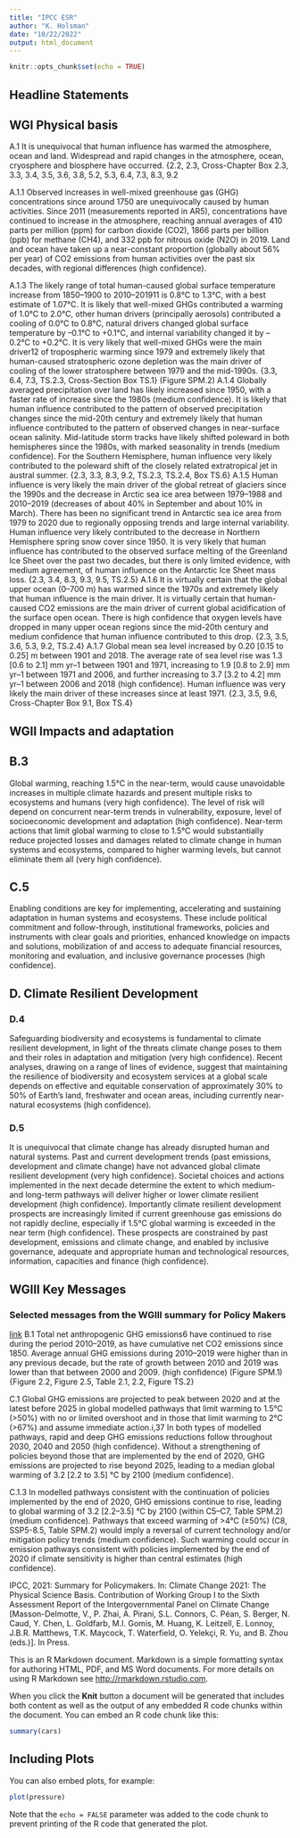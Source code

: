 ```yaml
---
title: "IPCC ESR"
author: "K. Holsman"
date: "10/22/2022"
output: html_document
---
```


```r
knitr::opts_chunk$set(echo = TRUE)
```

## Headline Statements
## WGI Physical basis

A.1 It is unequivocal that human influence has warmed the atmosphere, ocean and land. Widespread and rapid
changes in the atmosphere, ocean, cryosphere and biosphere have occurred.
 {2.2, 2.3, Cross-Chapter Box 2.3, 3.3, 3.4, 3.5, 3.6, 3.8, 5.2, 5.3, 6.4, 7.3, 8.3, 9.2
 
 
 A.1.1 Observed increases in well-mixed greenhouse gas (GHG) concentrations since around 1750 are unequivocally caused by human activities. Since 2011 (measurements reported in AR5), concentrations have continued to increase in the atmosphere, reaching annual averages of 410 parts per million (ppm) for carbon dioxide (CO2), 1866 parts per billion (ppb) for methane (CH4), and 332 ppb for nitrous oxide (N2O) in 2019. Land and ocean have taken up a near-constant proportion (globally about 56% per year) of CO2 emissions from human activities over the past six decades, with regional differences (high confidence).


A.1.3 The likely range of total human-caused global surface temperature increase from 1850–1900 to 2010–201911 is 0.8°C to
1.3°C, with a best estimate of 1.07°C. It is likely that well-mixed GHGs contributed a warming of 1.0°C to 2.0°C, other
human drivers (principally aerosols) contributed a cooling of 0.0°C to 0.8°C, natural drivers changed global surface
temperature by –0.1°C to +0.1°C, and internal variability changed it by –0.2°C to +0.2°C. It is very likely that well-mixed
GHGs were the main driver12 of tropospheric warming since 1979 and extremely likely that human-caused stratospheric
ozone depletion was the main driver of cooling of the lower stratosphere between 1979 and the mid-1990s.
 {3.3, 6.4, 7.3, TS.2.3, Cross-Section Box TS.1} (Figure SPM.2)
A.1.4 Globally averaged precipitation over land has likely increased since 1950, with a faster rate of increase since the 1980s
(medium confidence). It is likely that human influence contributed to the pattern of observed precipitation changes
since the mid-20th century and extremely likely that human influence contributed to the pattern of observed changes
in near-surface ocean salinity. Mid-latitude storm tracks have likely shifted poleward in both hemispheres since the
1980s, with marked seasonality in trends (medium confidence). For the Southern Hemisphere, human influence very likely
contributed to the poleward shift of the closely related extratropical jet in austral summer.
 {2.3, 3.3, 8.3, 9.2, TS.2.3, TS.2.4, Box TS.6}
A.1.5 Human influence is very likely the main driver of the global retreat of glaciers since the 1990s and the decrease in Arctic
sea ice area between 1979–1988 and 2010–2019 (decreases of about 40% in September and about 10% in March). There
has been no significant trend in Antarctic sea ice area from 1979 to 2020 due to regionally opposing trends and large
internal variability. Human influence very likely contributed to the decrease in Northern Hemisphere spring snow cover
since 1950. It is very likely that human influence has contributed to the observed surface melting of the Greenland Ice
Sheet over the past two decades, but there is only limited evidence, with medium agreement, of human influence on the
Antarctic Ice Sheet mass loss.
 {2.3, 3.4, 8.3, 9.3, 9.5, TS.2.5}
A.1.6 It is virtually certain that the global upper ocean (0–700 m) has warmed since the 1970s and extremely likely that human
influence is the main driver. It is virtually certain that human-caused CO2 emissions are the main driver of current global
acidification of the surface open ocean. There is high confidence that oxygen levels have dropped in many upper ocean
regions since the mid-20th century and medium confidence that human influence contributed to this drop.
 {2.3, 3.5, 3.6, 5.3, 9.2, TS.2.4}
A.1.7 Global mean sea level increased by 0.20 [0.15 to 0.25] m between 1901 and 2018. The average rate of sea level rise was
1.3 [0.6 to 2.1] mm yr–1 between 1901 and 1971, increasing to 1.9 [0.8 to 2.9] mm yr–1 between 1971 and 2006, and
further increasing to 3.7 [3.2 to 4.2] mm yr–1 between 2006 and 2018 (high confidence). Human influence was very likely
the main driver of these increases since at least 1971.
 {2.3, 3.5, 9.6, Cross-Chapter Box 9.1, Box TS.4}
 
## WGII Impacts and adaptation
## B.3

Global warming, reaching 1.5°C in the near-term, would cause unavoidable increases in multiple climate hazards and present multiple risks to ecosystems and humans (very high confidence). The level of risk will depend on concurrent near-term trends in vulnerability, exposure, level of socioeconomic development and adaptation (high confidence). Near-term actions that limit global warming to close to 1.5°C would substantially reduce projected losses and damages related to climate change in human systems and ecosystems, compared to higher warming levels, but cannot eliminate them all (very high confidence). 


## C.5

Enabling conditions are key for implementing, accelerating and sustaining adaptation in human systems and ecosystems. These include political commitment and follow-through, institutional frameworks, policies and instruments with clear goals and priorities, enhanced knowledge on impacts and solutions, mobilization of and access to adequate financial resources, monitoring and evaluation, and inclusive governance processes (high confidence).

## D. Climate Resilient Development

### D.4

Safeguarding biodiversity and ecosystems is fundamental to climate resilient development, in light of the threats climate change poses to them and their roles in adaptation and mitigation (very high confidence). Recent analyses, drawing on a range of lines of evidence, suggest that maintaining the resilience of biodiversity and ecosystem services at a global scale depends on effective and equitable conservation of approximately 30% to 50% of Earth’s land, freshwater and ocean areas, including currently near-natural ecosystems (high confidence).

### D.5

It is unequivocal that climate change has already disrupted human and natural systems. Past and current development trends (past emissions, development and climate change) have not advanced global climate resilient development (very high confidence). Societal choices and actions implemented in the next decade determine the extent to which medium- and long-term pathways will deliver higher or lower climate resilient development (high confidence). Importantly climate resilient development prospects are increasingly limited if current greenhouse gas emissions do not rapidly decline, especially if 1.5°C global warming is exceeded in the near term (high confidence). These prospects are constrained by past development, emissions and climate change, and enabled by inclusive governance, adequate and appropriate human and technological resources, information, capacities and finance (high confidence).

## WGIII Key Messages
### Selected messages from the WGIII summary for Policy Makers

[link](https://www.ipcc.ch/report/ar6/wg3/downloads/report/IPCC_AR6_WGIII_SPM.pdf)
B.1 Total net anthropogenic GHG emissions6
 have continued to rise during the period 2010–2019, as have
cumulative net CO2 emissions since 1850. Average annual GHG emissions during 2010–2019 were
higher than in any previous decade, but the rate of growth between 2010 and 2019 was lower than
that between 2000 and 2009. (high confidence) (Figure SPM.1) {Figure 2.2, Figure 2.5, Table 2.1, 2.2,
Figure TS.2}

C.1 Global GHG emissions are projected to peak between 2020 and at the latest before 2025 in global
modelled pathways that limit warming to 1.5°C (>50%) with no or limited overshoot and in those that
limit warming to 2°C (>67%) and assume immediate action.i,37 In both types of modelled pathways,
rapid and deep GHG emissions reductions follow throughout 2030, 2040 and 2050 (high confidence).
Without a  strengthening of policies beyond those that are implemented by the end of 2020, GHG
emissions are projected to rise beyond 2025, leading to a median global warming of 3.2 [2.2 to 3.5] °C
by 2100  (medium confidence).

C.1.3 In modelled pathways consistent with the continuation of policies implemented by the end of 2020, GHG emissions continue to rise, leading to global warming of 3.2 [2.2–3.5] °C by 2100 (within C5–C7, Table SPM.2) (medium confidence). Pathways that exceed warming of >4°C (≥50%) (C8, SSP5-8.5, Table SPM.2) would imply a reversal of current technology and/or mitigation policy trends (medium confidence). Such warming could occur in emission pathways consistent with policies implemented by the end of 2020 if climate sensitivity is higher than central estimates (high confidence).



IPCC, 2021: Summary for Policymakers. In: Climate Change 2021: The Physical Science Basis. Contribution of Working Group I to the Sixth Assessment Report of the Intergovernmental Panel on Climate Change [Masson-Delmotte, V., P. Zhai, A. Pirani, S.L. Connors, C. Péan, S. Berger, N. Caud, Y. Chen, L. Goldfarb, M.I. Gomis, M. Huang, K. Leitzell, E. Lonnoy, J.B.R. Matthews, T.K. Maycock, T. Waterfield, O. Yelekçi, R. Yu, and B. Zhou (eds.)]. In Press.




This is an R Markdown document. Markdown is a simple formatting syntax for authoring HTML, PDF, and MS Word documents. For more details on using R Markdown see <http://rmarkdown.rstudio.com>.

When you click the **Knit** button a document will be generated that includes both content as well as the output of any embedded R code chunks within the document. You can embed an R code chunk like this:

```r
summary(cars)
```

## Including Plots

You can also embed plots, for example:

```r
plot(pressure)
```

Note that the `echo = FALSE` parameter was added to the code chunk to prevent printing of the R code that generated the plot.
